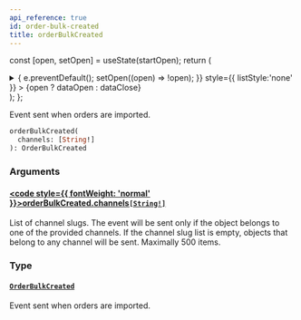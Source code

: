 ```yaml
---
api_reference: true
id: order-bulk-created
title: orderBulkCreated
---
```






const [open, setOpen] = useState(startOpen);
return (
<details {...(open ? { open: true } : {})} className="details" style={{ border:'none', boxShadow:'none', background:'var(--ifm-background-color)' }}>
<summary
onClick={(e) => {
e.preventDefault();
setOpen((open) => !open);
}}
style={{ listStyle:'none' }} >
{open ? dataOpen : dataClose}
</summary>
{open && children}
</details>
);
};

Event sent when orders are imported.


<Badge text="Added in Saleor 3.20" class="badge badge--secondary margin-bottom--sm" />


<FeaturePreview />

```graphql
orderBulkCreated(
  channels: [String!]
): OrderBulkCreated
```

### Arguments

#### [<code style={{ fontWeight: 'normal' }}>orderBulkCreated.<b>channels</b></code>](#)<Bullet />[`[String!]`](../../../api-reference/miscellaneous/scalars/string.mdx) <Badge class="badge badge--secondary" text="list"/> <Badge class="badge badge--secondary" text="scalar"/> <Badge class="badge badge--secondary" text="miscellaneous"/>

List of channel slugs. The event will be sent only if the object belongs to one of the provided channels. If the channel slug list is empty, objects that belong to any channel will be sent. Maximally 500 items.

### Type

#### [`OrderBulkCreated`](../../../api-reference/orders/objects/order-bulk-created.mdx) <Badge class="badge badge--secondary" text="object"/> <Badge class="badge badge--secondary" text="orders"/>

Event sent when orders are imported.

